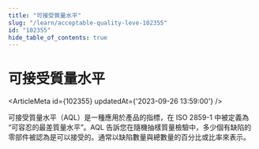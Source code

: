 ```yaml
---
title: "可接受質量水平"
slug: "/learn/acceptable-quality-leve-102355"
id: "102355"
hide_table_of_contents: true
---
```



# 可接受質量水平

<ArticleMeta id={102355} updatedAt={'2023-09-26 13:59:00'} />
<div className='border-solid border-b border-t-0 my-4 border-[var(--ifm-color-gray-300)]' />

可接受質量水平（AQL）是一種應用於產品的指標，在 ISO 2859-1 中被定義為 “可容忍的最差質量水平”。AQL 告訴您在隨機抽樣質量檢驗中，多少個有缺陷的零部件被認為是可以接受的。通常以缺陷數量與總數量的百分比或比率來表示。
